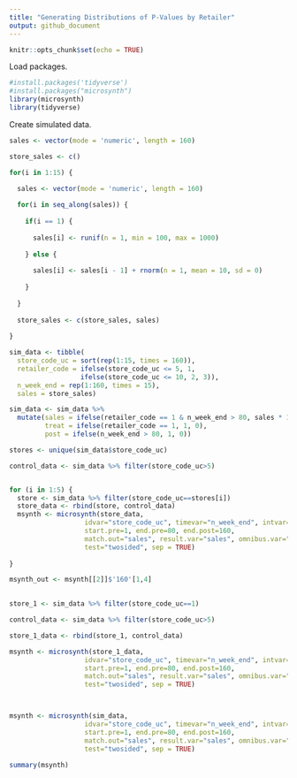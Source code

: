 ---
title: "Generating Distributions of P-Values by Retailer"
output: github_document
---

```{r setup, include=FALSE}
knitr::opts_chunk$set(echo = TRUE)
```

Load packages.
```{r}
#install.packages('tidyverse')
#install.packages("microsynth")
library(microsynth)
library(tidyverse)
```

Create simulated data.
```{r}
sales <- vector(mode = 'numeric', length = 160)

store_sales <- c()

for(i in 1:15) {
  
  sales <- vector(mode = 'numeric', length = 160)

  for(i in seq_along(sales)) {
  
    if(i == 1) {
    
      sales[i] <- runif(n = 1, min = 100, max = 1000)
    
    } else {
    
      sales[i] <- sales[i - 1] + rnorm(n = 1, mean = 10, sd = 0)
    
    }
    
  }
  
  store_sales <- c(store_sales, sales)
  
}

sim_data <- tibble(
  store_code_uc = sort(rep(1:15, times = 160)),
  retailer_code = ifelse(store_code_uc <= 5, 1, 
                  ifelse(store_code_uc <= 10, 2, 3)),
  n_week_end = rep(1:160, times = 15),
  sales = store_sales)

sim_data <- sim_data %>%
  mutate(sales = ifelse(retailer_code == 1 & n_week_end > 80, sales * 1.25, sales),
         treat = ifelse(retailer_code == 1, 1, 0),
         post = ifelse(n_week_end > 80, 1, 0))

stores <- unique(sim_data$store_code_uc)

control_data <- sim_data %>% filter(store_code_uc>5)


for (i in 1:5) {
  store <- sim_data %>% filter(store_code_uc==stores[i])
  store_data <- rbind(store, control_data)
  msynth <- microsynth(store_data, 
                   idvar="store_code_uc", timevar="n_week_end", intvar="treat", 
                   start.pre=1, end.pre=80, end.post=160, 
                   match.out="sales", result.var="sales", omnibus.var="sales", plot.var="sales",
                   test="twosided", sep = TRUE)
  
}

msynth_out <- msynth[[2]]$'160'[1,4]
  

store_1 <- sim_data %>% filter(store_code_uc==1) 

control_data <- sim_data %>% filter(store_code_uc>5)

store_1_data <- rbind(store_1, control_data)

msynth <- microsynth(store_1_data, 
                   idvar="store_code_uc", timevar="n_week_end", intvar="treat", 
                   start.pre=1, end.pre=80, end.post=160, 
                   match.out="sales", result.var="sales", omnibus.var="sales", plot.var="sales",
                   test="twosided", sep = TRUE)



msynth <- microsynth(sim_data, 
                   idvar="store_code_uc", timevar="n_week_end", intvar="treat", 
                   start.pre=1, end.pre=80, end.post=160, 
                   match.out="sales", result.var="sales", omnibus.var="sales", plot.var="sales",
                   test="twosided", sep = TRUE)
```

```{r}
summary(msynth)
```


















